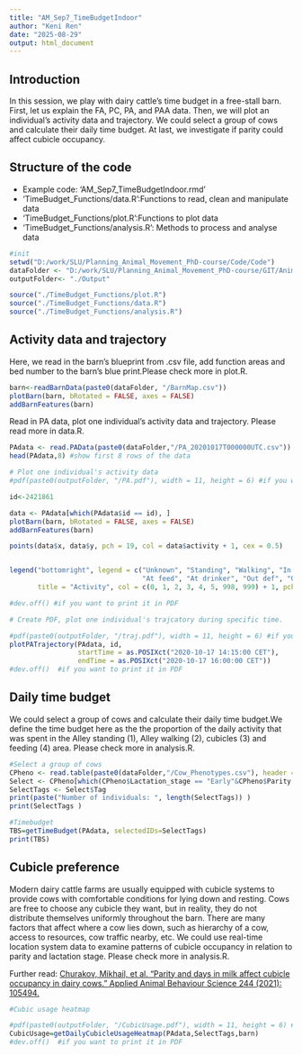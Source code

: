 ```yaml
---
title: "AM_Sep7_TimeBudgetIndoor"
author: "Keni Ren"
date: "2025-08-29"
output: html_document
---
```

## Introduction
In this session, we play with dairy cattle's time budget in a free-stall barn.
First, let us explain the FA, PC, PA, and PAA data.
Then, we will plot an individual's activity data and trajectory.
We could select a group of cows and calculate their daily time budget.
At last, we investigate if parity could affect cubicle occupancy.

## Structure of the code
- Example code: 'AM_Sep7_TimeBudgetIndoor.rmd'
- 'TimeBudget_Functions/data.R':Functions to read, clean and manipulate data 
- 'TimeBudget_Functions/plot.R':Functions to plot data
- 'TimeBudget_Functions/analysis.R': Methods to process and analyse data 


```r
#init
setwd("D:/work/SLU/Planning_Animal_Movement_PhD-course/Code/Code")
dataFolder <- "D:/work/SLU/Planning_Animal_Movement_PhD-course/GIT/AnimalMovementCourse/data/raw/indoor"
outputFolder<- "./Output"

source("./TimeBudget_Functions/plot.R")
source("./TimeBudget_Functions/data.R")
source("./TimeBudget_Functions/analysis.R")


```
## Activity data and trajectory
Here, we read in the barn's blueprint from .csv file, add function areas and bed number to the barn's blue print.Please check more in plot.R. 
  
```r
barn<-readBarnData(paste0(dataFolder, "/BarnMap.csv"))
plotBarn(barn, bRotated = FALSE, axes = FALSE)
addBarnFeatures(barn)
```

Read in PA data, plot one individual's activity data and trajectory. Please read more in data.R.

```r

PAdata <- read.PAData(paste0(dataFolder,"/PA_20201017T000000UTC.csv"))
head(PAdata,8) #show first 8 rows of the data

```

```r
# Plot one individual's activity data
#pdf(paste0(outputFolder, "/PA.pdf"), width = 11, height = 6) #if you want to print it in PDF

id<-2421861

data <- PAdata[which(PAdata$id == id), ]
plotBarn(barn, bRotated = FALSE, axes = FALSE)
addBarnFeatures(barn)

points(data$x, data$y, pch = 19, col = data$activity + 1, cex = 0.5)


legend("bottomright", legend = c("Unknown", "Standing", "Walking", "In cubicle", 
                                 "At feed", "At drinker", "Out def", "Outside"), 
       title = "Activity", col = c(0, 1, 2, 3, 4, 5, 998, 999) + 1, pch = 19, bg = NA)

#dev.off() #if you want to print it in PDF

```

```r
# Create PDF, plot one individual's trajcatory during specific time.

#pdf(paste0(outputFolder, "/traj.pdf"), width = 11, height = 6) #if you want to print it in PDF
plotPATrajectory(PAdata, id,
                 startTime = as.POSIXct("2020-10-17 14:15:00 CET"),
                 endTime = as.POSIXct("2020-10-17 16:00:00 CET"))
#dev.off()  #if you want to print it in PDF

```
## Daily time budget
We could select a group of cows and calculate their daily time budget.We define the time budget here as the the proportion of the daily activity that was spent in the Alley standing (1), Alley walking (2), cubicles (3) and feeding (4) area. Please check more in analysis.R.

```r
#Select a group of cows
CPheno <- read.table(paste0(dataFolder,"/Cow_Phenotypes.csv"), header = TRUE, sep = ",")
Select <- CPheno[which(CPheno$Lactation_stage == "Early"&CPheno$Parity == "2"), ]
SelectTags <- Select$Tag
print(paste("Number of individuals: ", length(SelectTags)) )
print(SelectTags )

```

```r
#Timebudget
TBS=getTimeBudget(PAdata, selectedIDs=SelectTags)
print(TBS)
```
## Cubicle preference
Modern dairy cattle farms are usually equipped with cubicle systems to provide cows with comfortable conditions for lying down and resting. Cows are free to choose any cubicle they want, but in reality, they do not distribute themselves uniformly throughout the barn. There are many factors that affect where a cow lies down, such as hierarchy of a cow, access to resources, cow traffic nearby, etc. We could use real-time location system data to examine patterns of cubicle occupancy in relation to parity and lactation stage. Please check more in analysis.R.


Further read: [Churakov, Mikhail, et al. "Parity and days in milk affect cubicle occupancy in dairy cows." Applied Animal Behaviour Science 244 (2021): 105494.](https://www.sciencedirect.com/science/article/pii/S0168159121002811)


```r

#Cubic usage heatmap

#pdf(paste0(outputFolder, "/CubicUsage.pdf"), width = 11, height = 6) #if you want to print it in PDF
CubicUsage=getDailyCubicleUsageHeatmap(PAdata,SelectTags,barn)
#dev.off()  #if you want to print it in PDF

```
